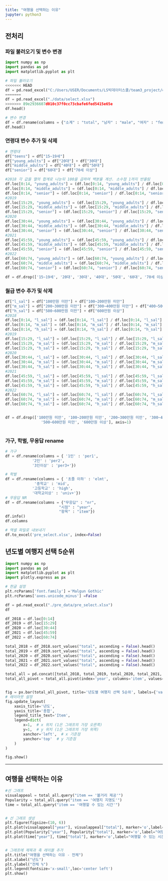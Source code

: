 ```yaml
---
title: "여행을 선택하는 이유"
jupyter: python3
---
```


## 전처리
### 파일 불러오기 및 변수 변경
```python

import numpy as np
import pandas as pd
import matplotlib.pyplot as plt

# 파일 불러오기
<<<<<<< HEAD
df = pd.read_excel("C:/Users/USER/Documents/LS빅데이터스쿨/team3_project/data/select.xlsx")
=======
df = pd.read_excel("./data/select.xlsx")
>>>>>>> 89e2936607d010c37f0cc73cbafe6fed5415e65e
df.head()

# 변수 변경
df = df.rename(columns = {"소계" : "total", "남자" : "male", "여자" : "female"})
df.head()

```


### 연령대 변수 추가 및 삭제
```python
# 연령대
df["teens"] = df["15~19세"]
df["young_adults"] = df["20대"] + df["30대"]
df["middle_adults"] = df["40대"] + df["50대"]
df["senior"] = df["60대"] + df["70세 이상"]

#2018 각 값을 열의 합계로 나눈뒤 100을 곱하여 백분율 계산. 소수점 1까지 반올림
df.loc[0:14, "young_adults"] = (df.loc[0:14, "young_adults"] / df.loc[0:14, "young_adults"].sum() * 100).round(1)
df.loc[0:14, "middle_adults"] = (df.loc[0:14, "middle_adults"] / df.loc[0:14, "middle_adults"].sum() * 100).round(1)
df.loc[0:14, "senior"] = (df.loc[0:14, "senior"] / df.loc[0:14, "senior"].sum() * 100).round(1)
#2019
df.loc[15:29, "young_adults"] = (df.loc[15:29, "young_adults"] / df.loc[15:29, "young_adults"].sum() * 100).round(1)
df.loc[15:29, "middle_adults"] = (df.loc[15:29, "middle_adults"] / df.loc[15:29, "middle_adults"].sum() * 100).round(1)
df.loc[15:29, "senior"] = (df.loc[15:29, "senior"] / df.loc[15:29, "senior"].sum() * 100).round(1)
#2020
df.loc[30:44, "young_adults"] = (df.loc[30:44, "young_adults"] / df.loc[30:44, "young_adults"].sum() * 100).round(1)
df.loc[30:44, "middle_adults"] = (df.loc[30:44, "middle_adults"] / df.loc[30:44, "middle_adults"].sum() * 100).round(1)
df.loc[30:44, "senior"] = (df.loc[30:44, "senior"] / df.loc[30:44, "senior"].sum() * 100).round(1)
#2021
df.loc[45:59, "young_adults"] = (df.loc[45:59, "young_adults"] / df.loc[45:59, "young_adults"].sum() * 100).round(1)
df.loc[45:59, "middle_adults"] = (df.loc[45:59, "middle_adults"] / df.loc[45:59, "middle_adults"].sum() * 100).round(1)
df.loc[45:59, "senior"] = (df.loc[45:59, "senior"] / df.loc[45:59, "senior"].sum() * 100).round(1)
#2022
df.loc[60:74, "young_adults"] = (df.loc[60:74, "young_adults"] / df.loc[60:74, "young_adults"].sum() * 100).round(1)
df.loc[60:74, "middle_adults"] = (df.loc[60:74, "middle_adults"] / df.loc[60:74, "middle_adults"].sum() * 100).round(1)
df.loc[60:74, "senior"] = (df.loc[60:74, "senior"] / df.loc[60:74, "senior"].sum() * 100).round(1)

df = df.drop(['15~19세', '20대', '30대', '40대', '50대', '60대', '70세 이상'], axis=1)
```

### 월급 변수 추가 및 삭제
```python
df["l_sal"] = df["100만원 미만"] + df["100~200만원 미만"]
df["m_sal"] = df["200~300만원 미만"] + df["300~400만원 미만"] + df["400~500만원 미만"]
df["h_sal"] = df["500~600만원 미만"] + df["600만원 이상"]
#2018
df.loc[0:14, "l_sal"] = (df.loc[0:14, "l_sal"] / df.loc[0:14, "l_sal"].sum() * 100).round(1)
df.loc[0:14, "m_sal"] = (df.loc[0:14, "m_sal"] / df.loc[0:14, "m_sal"].sum() * 100).round(1)
df.loc[0:14, "h_sal"] = (df.loc[0:14, "h_sal"] / df.loc[0:14, "h_sal"].sum() * 100).round(1)
#2019
df.loc[15:29, "l_sal"] = (df.loc[15:29, "l_sal"] / df.loc[15:29, "l_sal"].sum() * 100).round(1)
df.loc[15:29, "m_sal"] = (df.loc[15:29, "m_sal"] / df.loc[15:29, "m_sal"].sum() * 100).round(1)
df.loc[15:29, "h_sal"] = (df.loc[15:29, "h_sal"] / df.loc[15:29, "h_sal"].sum() * 100).round(1)
#2020
df.loc[30:44, "l_sal"] = (df.loc[30:44, "l_sal"] / df.loc[30:44, "l_sal"].sum() * 100).round(1)
df.loc[30:44, "m_sal"] = (df.loc[30:44, "m_sal"] / df.loc[30:44, "m_sal"].sum() * 100).round(1)
df.loc[30:44, "h_sal"] = (df.loc[30:44, "h_sal"] / df.loc[30:44, "h_sal"].sum() * 100).round(1)
#2021
df.loc[45:59, "l_sal"] = (df.loc[45:59, "l_sal"] / df.loc[45:59, "l_sal"].sum() * 100).round(1)
df.loc[45:59, "m_sal"] = (df.loc[45:59, "m_sal"] / df.loc[45:59, "m_sal"].sum() * 100).round(1)
df.loc[45:59, "h_sal"] = (df.loc[45:59, "h_sal"] / df.loc[45:59, "h_sal"].sum() * 100).round(1)
#2022
df.loc[60:74, "l_sal"] = (df.loc[60:74, "l_sal"] / df.loc[60:74, "l_sal"].sum() * 100).round(1)
df.loc[60:74, "m_sal"] = (df.loc[60:74, "m_sal"] / df.loc[60:74, "m_sal"].sum() * 100).round(1)
df.loc[60:74, "h_sal"] = (df.loc[60:74, "h_sal"] / df.loc[60:74, "h_sal"].sum() * 100).round(1)


df = df.drop(['100만원 미만', '100~200만원 미만', '200~300만원 미만', '300~400만원 미만', '400~500만원 미만',\
                '500~600만원 미만', '600만원 이상'], axis=1)
                
```

### 가구, 학벌, 무응답 rename
```python
# 가구
df = df.rename(columns = { '1인' : 'per1',
			'2인' : 'per2',
			'3인이상' : 'per3+'})

# 학벌
df = df.rename(columns = { '초졸 이하' : 'elmt',
			 '중학교' : 'mid',
			'고등학교' : 'high',
			'대학교이상' : 'univ+'})
# 무응답 NR
df = df.rename(columns = {"무응답" : "nr",
                        "시점" : "year",
                        "항목" : "item"})
df.info()
df.columns

# 엑셀 파일로 내보내기
df.to_excel('pre_select.xlsx', index=False)

```


## 년도별 여행지 선택 5순위

```python
import numpy as np
import pandas as pd
import matplotlib.pyplot as plt
import plotly.express as px

# 한글 설정
plt.rcParams['font.family'] ='Malgun Gothic'
plt.rcParams['axes.unicode_minus'] =False

df = pd.read_excel("./pre_data/pre_select.xlsx")
df

df_2018 = df.loc[0:14]
df_2019 = df.loc[15:29]
df_2020 = df.loc[30:44]
df_2021 = df.loc[45:59]
df_2022 = df.loc[60:74]

total_2018 = df_2018.sort_values("total", ascending = False).head()
total_2019 = df_2019.sort_values("total", ascending = False).head()
total_2020 = df_2020.sort_values("total", ascending = False).head()
total_2021 = df_2021.sort_values("total", ascending = False).head()
total_2022 = df_2022.sort_values("total", ascending = False).head()

total_all = pd.concat([total_2018, total_2019, total_2020, total_2021, total_2022]).iloc[:, :3]
total_all_pivot = total_all.pivot(index='year', columns='item', values='total')


fig = px.bar(total_all_pivot, title='년도별 여행지 선택 5순위', labels={'value': '총합', 'year': '년도'})
# 레이아웃 설정
fig.update_layout(
    xaxis_title='년도',
    yaxis_title='총합',
    legend_title_text='Item',
    legend=dict(
        x=1,  # x 위치 (1은 그래프의 가장 오른쪽)
        y=1,  # y 위치 (1은 그래프의 가장 위쪽)
        xanchor='left',  # x 기준점
        yanchor='top'  # y 기준점
    )
)

fig.show()

```


--------------------------------------------------------------------------------
## 여행을 선택하는 이유

```python

#선 그래프
visualappeal = total_all.query("item == '볼거리 제공'")
Popularity = total_all.query("item == '여행지 지명도'")
time = total_all.query("item == '여행할 수 있는 시간'")


# 선 그래프 생성
plt.figure(figsize=(10, 6))
plt.plot(visualappeal["year"], visualappeal["total"], marker='o',label="볼거리 제공")
plt.plot(Popularity["year"], Popularity["total"], marker='o',label="여행지 지명도")
plt.plot(time["year"], time["total"], marker='o',label="여행할 수 있는 시간")


# 그래프에 제목과 축 레이블 추가
plt.title("여행을 선택하는 이유 - 전체")
plt.xlabel("년도")
plt.ylabel("전체 %")
plt.legend(fontsize='x-small',loc='center left')
plt.show()

```
